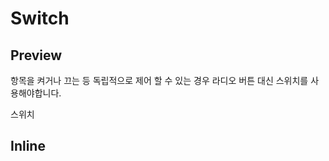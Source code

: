 
<Meta title="Components/Switch" components={Switch} />

# Switch

## Preview

항목을 켜거나 끄는 등 독립적으로 제어 할 수 있는 경우 라디오 버튼 대신 스위치를 사용해야합니다.

<Canvas>
  <Story name="Preview">
    <Text as="h2" typography="h2" style={{ color: colors.gray100 }}>
      스위치
    </Text>
    <div style={{ padding: 0 }}>
      <Switch label={'Off'} style={{ marginBottom: '23.17px' }} />
      <Switch defaultChecked={true} label={'On'} />
    </div>
  </Story>
</Canvas>

## Inline

<Canvas>
  <Story name="Inline">
    <Switch display="inline" label="Off" style={{ marginRight: '20px' }} />
    <Switch defaultChecked={true} display="inline" label="On" />
  </Story>
</Canvas>
